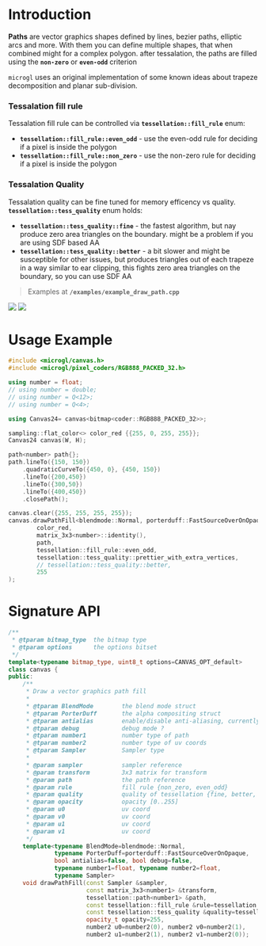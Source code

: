 # Introduction

**Paths** are vector graphics shapes defined by lines, bezier paths, elliptic arcs and more.
With them you can define multiple shapes, that when combined might for a complex polygon.
after tessalation, the paths are filled using the **`non-zero`** or **`even-odd`** criterion

`microgl` uses an original implementation of some known ideas about trapeze decomposition and
planar sub-division.

### Tessalation fill rule
Tessalation fill rule can be controlled via **`tessellation::fill_rule`** enum:
- **`tessellation::fill_rule::even_odd`** - use the even-odd rule for deciding if a pixel is inside the polygon
- **`tessellation::fill_rule::non_zero`** - use the non-zero rule for deciding if a pixel is inside the polygon

### Tessalation Quality
Tessalation quality can be fine tuned for memory efficency vs quality.  
**`tessellation::tess_quality`** enum holds:
- **`tessellation::tess_quality::fine`** - the fastest algorithm, but nay produce zero area triangles on the 
boundary. might be a problem if you are using SDF based AA
- **`tessellation::tess_quality::better`** - a bit slower and might be susceptible for other issues, 
but produces triangles out of each trapeze in a way similar to ear clipping, this fights zero 
area triangles on the boundary, so you can use SDF AA

> Examples at **`/examples/example_draw_path.cpp`** 

<div style={{margin: "auto" }}>
<img src="/images/canvas_path.png" style={{height:"250px", display: "inline-block"}} />
<img src="/images/canvas_path_fill_2.png" style={{height:"250px", display:"inline-block"}} />
</div>

# Usage Example

```cpp
#include <microgl/canvas.h>
#include <microgl/pixel_coders/RGB888_PACKED_32.h>

using number = float;
// using number = double;
// using number = Q<12>;
// using number = Q<4>;

using Canvas24= canvas<bitmap<coder::RGB888_PACKED_32>>;

sampling::flat_color<> color_red {{255, 0, 255, 255}};
Canvas24 canvas(W, H);

path<number> path{};
path.lineTo({150, 150})
    .quadraticCurveTo({450, 0}, {450, 150})
    .lineTo({200,450})
    .lineTo({300,50})
    .lineTo({400,450})
    .closePath();

canvas.clear({255, 255, 255, 255});
canvas.drawPathFill<blendmode::Normal, porterduff::FastSourceOverOnOpaque, true, false>(
        color_red,
        matrix_3x3<number>::identity(),
        path,
        tessellation::fill_rule::even_odd,
        tessellation::tess_quality::prettier_with_extra_vertices,
        // tessellation::tess_quality::better,
        255
);

```

# Signature API

```cpp
/**
 * @tparam bitmap_type  the bitmap type
 * @tparam options      the options bitset
 */
template<typename bitmap_type, uint8_t options=CANVAS_OPT_default>
class canvas {
public:
    /**
     * Draw a vector graphics path fill
     *
     * @tparam BlendMode        the blend mode struct
     * @tparam PorterDuff       the alpha compositing struct
     * @tparam antialias        enable/disable anti-aliasing, currently NOT supported
     * @tparam debug            debug mode ?
     * @tparam number1          number type of path
     * @tparam number2          number type of uv coords
     * @tparam Sampler          Sampler type
     *
     * @param sampler           sampler reference
     * @param transform         3x3 matrix for transform
     * @param path              the path reference
     * @param rule              fill rule {non_zero, even_odd}
     * @param quality           quality of tessellation {fine, better, prettier_with_extra_vertices}
     * @param opacity           opacity [0..255]
     * @param u0                uv coord
     * @param v0                uv coord
     * @param u1                uv coord
     * @param v1                uv coord
     */
    template<typename BlendMode=blendmode::Normal, 
             typename PorterDuff=porterduff::FastSourceOverOnOpaque,
             bool antialias=false, bool debug=false, 
             typename number1=float, typename number2=float, 
             typename Sampler>
    void drawPathFill(const Sampler &sampler,
                      const matrix_3x3<number1> &transform,
                      tessellation::path<number1> &path,
                      const tessellation::fill_rule &rule=tessellation::fill_rule::non_zero,
                      const tessellation::tess_quality &quality=tessellation::tess_quality::better,
                      opacity_t opacity=255,
                      number2 u0=number2(0), number2 v0=number2(1),
                      number2 u1=number2(1), number2 v1=number2(0));

```

